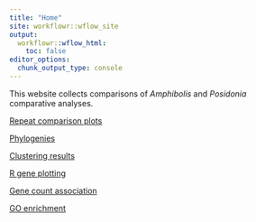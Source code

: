 ---
title: "Home"
site: workflowr::wflow_site
output:
  workflowr::wflow_html:
    toc: false
editor_options:
  chunk_output_type: console
---

This website collects comparisons of *Amphibolis* and *Posidonia* comparative analyses.

[Repeat comparison plots](plot.html)

[Phylogenies](OTT.html)

[Clustering results](Orthofinder.html)

[R gene plotting](plotRgenes.html)

[Gene count association](associateGenes.html)

[GO enrichment](GOenrichment.html)
